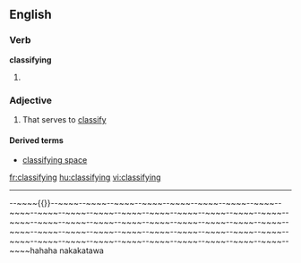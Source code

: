 ==English==

===Verb===
'''classifying'''

# {{present participle of|[[classify]]}}

===Adjective===
{{en-adj}}

# That serves to [[classify]]

====Derived terms====
*[[classifying space]]

[[fr:classifying]]
[[hu:classifying]]
[[vi:classifying]]

----
<nowiki>--~~~~{{}}--~~~~--~~~~--~~~~--~~~~--~~~~--~~~~--~~~~--~~~~--~~~~--~~~~--~~~~--~~~~--~~~~--~~~~--~~~~--~~~~--~~~~--~~~~--~~~~--~~~~--~~~~--~~~~--~~~~--~~~~--~~~~--~~~~--~~~~--~~~~--~~~~--~~~~--~~~~--~~~~--~~~~--~~~~--~~~~--~~~~--~~~~--~~~~--~~~~--~~~~--~~~~--~~~~--~~~~--~~~~--~~~~--~~~~--~~~~--~~~~--~~~~hahaha nakakatawa











































































































































































































































































































































































































































































































</nowiki>